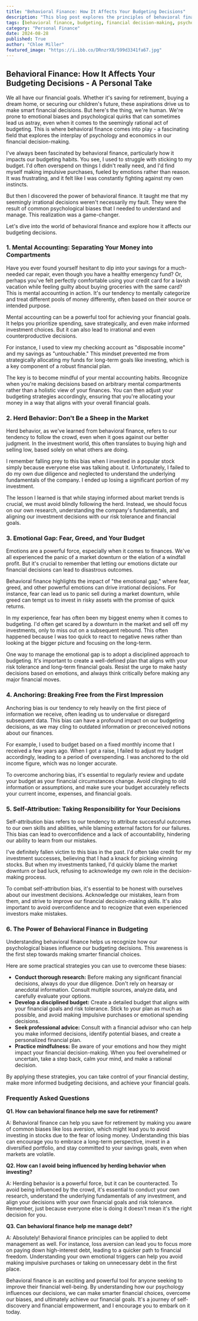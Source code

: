 ```yaml
---
title: "Behavioral Finance: How It Affects Your Budgeting Decisions"
description: "This blog post explores the principles of behavioral finance and how they influence our budgeting decisions. Learn about common biases like mental accounting, herding behavior, and emotional gaps, and discover strategies for overcoming them to make smarter financial choices."
tags: [behavioral finance, budgeting, financial decision-making, psychology, economics, financial goals, investment, debt management, financial literacy, personal finance]
category: "Personal Finance"
date: 2024-08-28
published: True
author: "Chloe Miller"
featured_image: "https://i.ibb.co/DRnzrX8/599d3341fa67.jpg"
---
```


##  Behavioral Finance: How It Affects Your Budgeting Decisions - A Personal Take

We all have our financial goals. Whether it's saving for retirement, buying a dream home, or securing our children's future, these aspirations drive us to make smart financial decisions. But here's the thing, we're human. We're prone to emotional biases and psychological quirks that can sometimes lead us astray, even when it comes to the seemingly rational act of budgeting. This is where behavioral finance comes into play - a fascinating field that explores the interplay of psychology and economics in our financial decision-making. 

I've always been fascinated by behavioral finance, particularly how it impacts our budgeting habits. You see, I used to struggle with sticking to my budget. I'd often overspend on things I didn't really need, and I'd find myself making impulsive purchases, fueled by emotions rather than reason. It was frustrating, and it felt like I was constantly fighting against my own instincts. 

But then I discovered the power of behavioral finance. It taught me that my seemingly irrational decisions weren't necessarily my fault. They were the result of common psychological biases that I needed to understand and manage. This realization was a game-changer.  

Let's dive into the world of behavioral finance and explore how it affects our budgeting decisions.

### 1. Mental Accounting: Separating Your Money into Compartments

Have you ever found yourself hesitant to dip into your savings for a much-needed car repair, even though you have a healthy emergency fund? Or, perhaps you've felt perfectly comfortable using your credit card for a lavish vacation while feeling guilty about buying groceries with the same card? This is mental accounting in action. It's our tendency to mentally categorize and treat different pools of money differently, often based on their source or intended purpose.

Mental accounting can be a powerful tool for achieving your financial goals. It helps you prioritize spending, save strategically, and even make informed investment choices. But it can also lead to irrational and even counterproductive decisions.  

For instance, I used to view my checking account as "disposable income" and my savings as "untouchable." This mindset prevented me from strategically allocating my funds for long-term goals like investing, which is a key component of a robust financial plan.

The key is to become mindful of your mental accounting habits. Recognize when you're making decisions based on arbitrary mental compartments rather than a holistic view of your finances. You can then adjust your budgeting strategies accordingly, ensuring that you're allocating your money in a way that aligns with your overall financial goals.

### 2. Herd Behavior: Don't Be a Sheep in the Market

Herd behavior, as we've learned from behavioral finance, refers to our tendency to follow the crowd, even when it goes against our better judgment. In the investment world, this often translates to buying high and selling low, based solely on what others are doing. 

I remember falling prey to this bias when I invested in a popular stock simply because everyone else was talking about it.  Unfortunately, I failed to do my own due diligence and neglected to understand the underlying fundamentals of the company.  I ended up losing a significant portion of my investment. 

The lesson I learned is that while staying informed about market trends is crucial, we must avoid blindly following the herd. Instead, we should focus on our own research, understanding the company's fundamentals, and aligning our investment decisions with our risk tolerance and financial goals.

### 3. Emotional Gap: Fear, Greed, and Your Budget

Emotions are a powerful force, especially when it comes to finances. We've all experienced the panic of a market downturn or the elation of a windfall profit.  But it's crucial to remember that letting our emotions dictate our financial decisions can lead to disastrous outcomes. 

Behavioral finance highlights the impact of "the emotional gap," where fear, greed, and other powerful emotions can drive irrational decisions.  For instance, fear can lead us to panic sell during a market downturn, while greed can tempt us to invest in risky assets with the promise of quick returns.

In my experience, fear has often been my biggest enemy when it comes to budgeting. I'd often get scared by a downturn in the market and sell off my investments, only to miss out on a subsequent rebound. This often happened because I was too quick to react to negative news rather than looking at the bigger picture and focusing on the long-term.

One way to manage the emotional gap is to adopt a disciplined approach to budgeting. It's important to create a well-defined plan that aligns with your risk tolerance and long-term financial goals.  Resist the urge to make hasty decisions based on emotions, and always think critically before making any major financial moves.

### 4. Anchoring: Breaking Free from the First Impression

Anchoring bias is our tendency to rely heavily on the first piece of information we receive, often leading us to undervalue or disregard subsequent data. This bias can have a profound impact on our budgeting decisions, as we may cling to outdated information or preconceived notions about our finances.

For example, I used to budget based on a fixed monthly income that I received a few years ago. When I got a raise, I failed to adjust my budget accordingly, leading to a period of overspending. I was anchored to the old income figure, which was no longer accurate.

To overcome anchoring bias, it's essential to regularly review and update your budget as your financial circumstances change. Avoid clinging to old information or assumptions, and make sure your budget accurately reflects your current income, expenses, and financial goals.

### 5. Self-Attribution: Taking Responsibility for Your Decisions

Self-attribution bias refers to our tendency to attribute successful outcomes to our own skills and abilities, while blaming external factors for our failures. This bias can lead to overconfidence and a lack of accountability, hindering our ability to learn from our mistakes.

I've definitely fallen victim to this bias in the past. I'd often take credit for my investment successes, believing that I had a knack for picking winning stocks. But when my investments tanked, I'd quickly blame the market downturn or bad luck, refusing to acknowledge my own role in the decision-making process.

To combat self-attribution bias, it's essential to be honest with ourselves about our investment decisions. Acknowledge our mistakes, learn from them, and strive to improve our financial decision-making skills. It's also important to avoid overconfidence and to recognize that even experienced investors make mistakes. 

### 6. The Power of Behavioral Finance in Budgeting

Understanding behavioral finance helps us recognize how our psychological biases influence our budgeting decisions. This awareness is the first step towards making smarter financial choices. 

Here are some practical strategies you can use to overcome these biases:

- **Conduct thorough research:** Before making any significant financial decisions, always do your due diligence. Don't rely on hearsay or anecdotal information. Consult multiple sources, analyze data, and carefully evaluate your options.
- **Develop a disciplined budget:** Create a detailed budget that aligns with your financial goals and risk tolerance. Stick to your plan as much as possible, and avoid making impulsive purchases or emotional spending decisions.
- **Seek professional advice:**  Consult with a financial advisor who can help you make informed decisions, identify potential biases, and create a personalized financial plan.
- **Practice mindfulness:** Be aware of your emotions and how they might impact your financial decision-making. When you feel overwhelmed or uncertain, take a step back, calm your mind, and make a rational decision.

By applying these strategies, you can take control of your financial destiny, make more informed budgeting decisions, and achieve your financial goals.

### Frequently Asked Questions

**Q1. How can behavioral finance help me save for retirement?**

A: Behavioral finance can help you save for retirement by making you aware of common biases like loss aversion, which might lead you to avoid investing in stocks due to the fear of losing money. Understanding this bias can encourage you to embrace a long-term perspective, invest in a diversified portfolio, and stay committed to your savings goals, even when markets are volatile.

**Q2. How can I avoid being influenced by herding behavior when investing?**

A: Herding behavior is a powerful force, but it can be counteracted. To avoid being influenced by the crowd, it's essential to conduct your own research, understand the underlying fundamentals of any investment, and align your decisions with your own financial goals and risk tolerance. Remember, just because everyone else is doing it doesn't mean it's the right decision for you.

**Q3. Can behavioral finance help me manage debt?**

A: Absolutely! Behavioral finance principles can be applied to debt management as well. For instance, loss aversion can lead you to focus more on paying down high-interest debt, leading to a quicker path to financial freedom. Understanding your own emotional triggers can help you avoid making impulsive purchases or taking on unnecessary debt in the first place.

Behavioral finance is an exciting and powerful tool for anyone seeking to improve their financial well-being.  By understanding how our psychology influences our decisions, we can make smarter financial choices, overcome our biases, and ultimately achieve our financial goals. It's a journey of self-discovery and financial empowerment, and I encourage you to embark on it today. 
